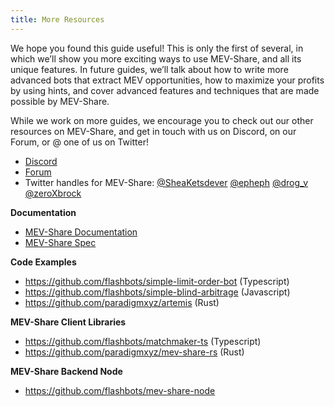 ```yaml
---
title: More Resources
---
```


We hope you found this guide useful! This is only the first of several, in which we’ll show you more exciting ways to use MEV-Share, and all its unique features. In future guides, we’ll talk about how to write more advanced bots that extract MEV opportunities, how to maximize your profits by using hints, and cover advanced features and techniques that are made possible by MEV-Share.

While we work on more guides, we encourage you to check out our other resources on MEV-Share, and get in touch with us on Discord, on our Forum, or @ one of us on Twitter!

- [Discord](https://discord.gg/flashbots)
- [Forum](https://collective.flashbots.net/)
- Twitter handles for MEV-Share: [@SheaKetsdever](https://twitter.com/SheaKetsdever) [@epheph](https://twitter.com/epheph) [@drog_v](https://twitter.com/drog_v) [@zeroXbrock](https://twitter.com/zeroxbrock)

**Documentation**

- [MEV-Share Documentation](https://docs.flashbots.net/flashbots-mev-share/overview)
- [MEV-Share Spec](https://github.com/flashbots/mev-share)

**Code Examples**

- https://github.com/flashbots/simple-limit-order-bot (Typescript)
- https://github.com/flashbots/simple-blind-arbitrage (Javascript)
- https://github.com/paradigmxyz/artemis (Rust)

**MEV-Share Client Libraries**

- https://github.com/flashbots/matchmaker-ts (Typescript)
- https://github.com/paradigmxyz/mev-share-rs (Rust)

**MEV-Share Backend Node**

- https://github.com/flashbots/mev-share-node